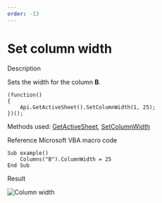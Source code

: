 ```yaml
---
order: -13
---
```

# [](/plugin/macrosamples/)Set column width

Description

Sets the width for the column **B**.

```
(function()
{
    Api.GetActiveSheet().SetColumnWidth(1, 25);
})();
```

Methods used: [GetActiveSheet](/docbuilder/spreadsheetapi/api/getactivesheet), [SetColumnWidth](/docbuilder/spreadsheetapi/apiworksheet/setcolumnwidth)

Reference Microsoft VBA macro code

```
Sub example()
    Columns("B").ColumnWidth = 25
End Sub
```

Result

![Column width](/content/img/plugins/column_width.png)

